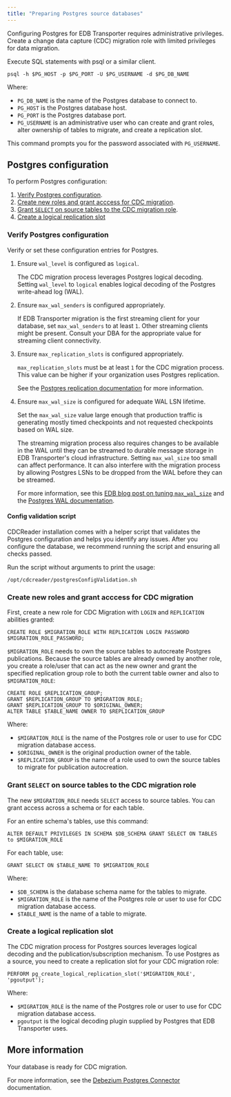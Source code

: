 ```yaml
---
title: "Preparing Postgres source databases"
---
```


<div id="preparing_postgres_sources" class="registered_link"></div>

Configuring Postgres for EDB Transporter requires administrative privileges. Create a change data capture (CDC) migration role with limited privileges for data migration.

Execute SQL statements with psql or a similar client.
<!--What is this command doing?-->

```
psql -h $PG_HOST -p $PG_PORT -U $PG_USERNAME -d $PG_DB_NAME
```

Where: 
 - `PG_DB_NAME` is the name of the Postgres database to connect to.
 - `PG_HOST` is the Postgres database host.
 - `PG_PORT` is the Postgres database port.
 - `PG_USERNAME` is an administrative user who can create and grant roles, alter ownership of tables to migrate, and create a replication slot.

This command prompts you for the password associated with `PG_USERNAME`.

## Postgres configuration

To perform Postgres configuration:
1. [Verify Postgres configuration](#verify-postgres-configuration).
1. [Create new roles and grant acccess for CDC migration](#create-new-roles-and-grant-acccess-for-cdc-migration).
1. [Grant `SELECT` on source tables to the CDC migration role](#grant-select-on-source-tables-to-the-cdc-migration-role).
1. [Create a logical replication slot](#create-a-logical-replication-slot)

### Verify Postgres configuration

Verify or set these configuration entries for Postgres.

1. Ensure `wal_level` is configured as `logical`.

    The CDC migration process leverages Postgres logical decoding. Setting `wal_level` to `logical` enables logical decoding of the Postgres write-ahead log (WAL).

2. Ensure `max_wal_senders` is configured appropriately.

    If EDB Transporter migration is the first streaming client for your database, set `max_wal_senders` to at least `1`. Other streaming clients might be present. Consult your DBA for the appropriate value for streaming client connectivity.

3. Ensure `max_replication_slots` is configured appropriately.

    `max_replication_slots` must be at least `1` for the CDC migration process. This value can be higher if your organization uses Postgres replication.

    See the [Postgres replication documentation](https://www.postgresql.org/docs/current/runtime-config-replication.html) for more information.

4. Ensure `max_wal_size` is configured for adequate WAL LSN lifetime.

    Set the `max_wal_size` value large enough that production traffic is generating mostly timed checkpoints and not requested checkpoints based on WAL size.

    The streaming migration process also requires changes to be available in the WAL until they can be streamed to durable message storage in EDB Transporter's cloud infrastructure. Setting `max_wal_size` too small can affect performance. It can also interfere with the migration process by allowing Postgres LSNs to be dropped from the WAL before they can be streamed.

    For more information, see this [EDB blog post on tuning `max_wal_size`](https://www.enterprisedb.com/blog/tuning-maxwalsize-postgresql) and the [Postgres WAL documentation](https://www.postgresql.org/docs/current/wal-configuration.html).

#### Config validation script

CDCReader installation comes with a helper script that validates the Postgres configuration and helps you identify any issues. After you configure the database, we recommend running the script and ensuring all checks passed.

Run the script without arguments to print the usage:

```
/opt/cdcreader/postgresConfigValidation.sh
```

### Create new roles and grant acccess for CDC migration

First, create a new role for CDC Migration with `LOGIN` and `REPLICATION` abilities granted:

```
CREATE ROLE $MIGRATION_ROLE WITH REPLICATION LOGIN PASSWORD $MIGRATION_ROLE_PASSWORD;
```

`$MIGRATION_ROLE` needs to own the source tables to autocreate Postgres publications. Because the source tables are already owned by another role, you create a role/user that can act as the new owner and grant the specified replication group role to both the current table owner and also to `$MIGRATION_ROLE`:

```
CREATE ROLE $REPLICATION_GROUP;
GRANT $REPLICATION_GROUP TO $MIGRATION_ROLE;
GRANT $REPLICATION_GROUP TO $ORIGINAL_OWNER;
ALTER TABLE $TABLE_NAME OWNER TO $REPLICATION_GROUP
```

Where:

 - `$MIGRATION_ROLE` is the name of the Postgres role or user to use for CDC migration database access.
 - `$ORIGINAL_OWNER` is the original production owner of the table.
 - `$REPLICATION_GROUP` is the name of a role used to own the source tables to migrate for publication autocreation.

### Grant `SELECT` on source tables to the CDC migration role

The new `$MIGRATION_ROLE` needs `SELECT` access to source tables. You can grant access across a schema
or for each table.

For an entire schema's tables, use this command:

```
ALTER DEFAULT PRIVILEGES IN SCHEMA $DB_SCHEMA GRANT SELECT ON TABLES to $MIGRATION_ROLE
```

For each table, use:

```
GRANT SELECT ON $TABLE_NAME TO $MIGRATION_ROLE
```

Where:
 - `$DB_SCHEMA` is the database schema name for the tables to migrate.
 - `$MIGRATION_ROLE` is the name of the Postgres role or user to use for CDC migration database access.
 - `$TABLE_NAME` is the name of a table to migrate.

### Create a logical replication slot

The CDC migration process for Postgres sources leverages logical decoding and the publication/subscription mechanism. To use Postgres as a source, you need to create a replication slot for your CDC migration role:

```
PERFORM pg_create_logical_replication_slot('$MIGRATION_ROLE',  'pgoutput');
```

Where:
 - `$MIGRATION_ROLE` is the name of the Postgres role or user to use for CDC migration database access.
 - `pgoutput` is the logical decoding plugin  supplied by Postgres that EDB Transporter uses.

## More information

Your database is ready for CDC migration.

For more information, see the [Debezium Postgres Connector](https://debezium.io/documentation/reference/stable/connectors/postgresql.html) documentation.
